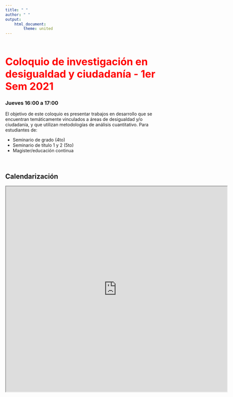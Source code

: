 ```yaml
---
title: " "
author: " "
output:
    html_document:
        theme: united
---
```


<br/>
<br/>

<b>
<font color="red" size=6>
Coloquio de investigación en desigualdad y ciudadanía - 1er Sem 2021
</b>
</font>
<br>


### Jueves 16:00  a 17:00

El objetivo de este coloquio es presentar trabajos en desarrollo que se encuentran temáticamente vinculados a áreas de desigualdad y/o ciudadanía, y que utilizan metodologías de análisis cuantitativo. Para estudiantes de:

- Seminario de grado (4to)
- Seminario de título 1 y 2 (5to)
- Magister/educación continua

<br>

## Calendarización

<iframe src="https://docs.google.com/spreadsheets/d/e/2PACX-1vRe36nX3SsL8poUp0of2aJT8-b19IRfGJfy1yvUQFcEDNFR0F4VSrJSN9xVTQDLikHng94vw8uGTAIF/pubhtml?widget=true&amp;headers=false" width="700" height="650"></iframe>
